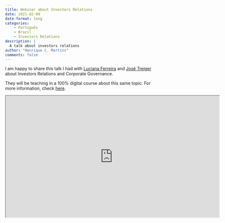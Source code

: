 ```yaml
---
title: Webinar about Investors Relations 
date: 2021-02-09
date-format: long
categories:
    - Português
    - Brazil
    - Investors Relations
description: |
  A talk about investors relations
author: "Henrique C. Martins"
comments: false
---
```





I am happy to share this talk I had with [Luciana Ferreira](https://www.linkedin.com/in/luciana-paulo-ferreira/) and [José Treiger](https://www.linkedin.com/in/jose-marcos-treiger-a74a3b/) about Investors Relations and Corporate Governance.

They will be teaching in a 100% digital course about this same topic. For more information, check [here](https://iag.puc-rio.br/curso/aprimorando-conhecimentos-mercado-de-capitais-e-ri/).


<iframe width="700" height="400" src="https://www.youtube.com/embed/rpdaHeODdr8"></iframe>



